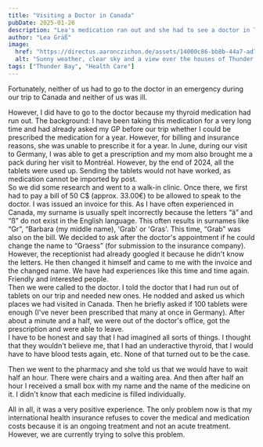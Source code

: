 ```yaml
---
title: "Visiting a Doctor in Canada"
pubDate: 2025-01-26
description: "Lea's medication ran out and she had to see a doctor in Thunder Bay. Find out how she experienced the doctor's visit here."
author: "Lea Gräß"
image:
  href: "https://directus.aaronczichon.de/assets/14000c86-bb8b-44a7-ad78-0968e5527f7b.jpg?quality=70&width=1600"
  alt: "Sunny weather, clear sky and a view over the houses of Thunder Bay. In the background you can see Lake Superior."
tags: ["Thunder Bay", "Health Care"]
---
```



Fortunately, neither of us had to go to the doctor in an emergency during our trip to Canada and neither of us was ill. 

However, I did have to go to the doctor because my thyroid medication had run out. The background: I have been taking this medication for a very long time and had already asked my GP before our trip whether I could be prescribed the medication for a year. However, for billing and insurance reasons, she was unable to prescribe it for a year. In June, during our visit to Germany, I was able to get a prescription and my mom also brought me a pack during her visit to Montréal. However, by the end of 2024, all the tablets were used up. Sending the tablets would not have worked, as medication cannot be imported by post.    
So we did some research and went to a walk-in clinic. Once there, we first had to pay a bill of 50 C$ (approx. 33.00€) to be allowed to speak to the doctor. I was issued an invoice for this. As I have often experienced in Canada, my surname is usually spelt incorrectly because the letters “ä” and “ß” do not exist in the English language. This often results in surnames like “Gr”, “Barbara (my middle name), 'Grab' or 'Gras'. This time, “Grab” was also on the bill. We decided to ask after the doctor's appointment if he could change the name to “Graess” (for submission to the insurance company). However, the receptionist had already googled it because he didn't know the letters. He then changed it himself and came to me with the invoice and the changed name. We have had experiences like this time and time again. Friendly and interested people.    
Then we were called to the doctor. I told the doctor that I had run out of tablets on our trip and needed new ones. He nodded and asked us which places we had visited in Canada. Then he briefly asked if 100 tablets were enough (I've never been prescribed that many at once in Germany). After about a minute and a half, we were out of the doctor's office, got the prescription and were able to leave.    
I have to be honest and say that I had imagined all sorts of things. I thought that they wouldn't believe me, that I had an underactive thyroid, that I would have to have blood tests again, etc. None of that turned out to be the case. 

<DirectusImage assetId="a9d19456-5d69-44d6-b679-45cb08d26cbc.jpg" />

Then we went to the pharmacy and she told us that we would have to wait half an hour. There were chairs and a waiting area. And then after half an hour I received a small box with my name and the name of the medicine on it. I didn't know that each medicine is filled individually. 

All in all, it was a very positive experience. The only problem now is that my international health insurance refuses to cover the medical and medication costs because it is an ongoing treatment and not an acute treatment. However, we are currently trying to solve this problem. 
